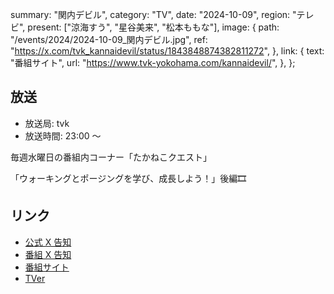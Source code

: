   summary: "関内デビル",
  category: "TV",
  date: "2024-10-09",
  region: "テレビ",
  present: ["涼海すう", "星谷美来", "松本ももな"],
  image: {
    path: "/events/2024/2024-10-09_関内デビル.jpg",
    ref: "https://x.com/tvk_kannaidevil/status/1843848874382811272",
  },
  link: {
    text: "番組サイト",
    url: "https://www.tvk-yokohama.com/kannaidevil/",
  },
};

## 放送

- 放送局: tvk
- 放送時間: 23:00 ～

毎週水曜日の番組内コーナー「たかねこクエスト」

「ウォーキングとポージングを学び、成長しよう！」後編🎞️

## リンク

- [公式 X 告知](https://x.com/takanenofficial/status/1843984758990327975)
- [番組 X 告知](https://x.com/tvk_kannaidevil/status/1843848874382811272)
- [番組サイト](https://www.tvk-yokohama.com/kannaidevil/)
- [TVer](https://tver.jp/series/srehapgls0)
